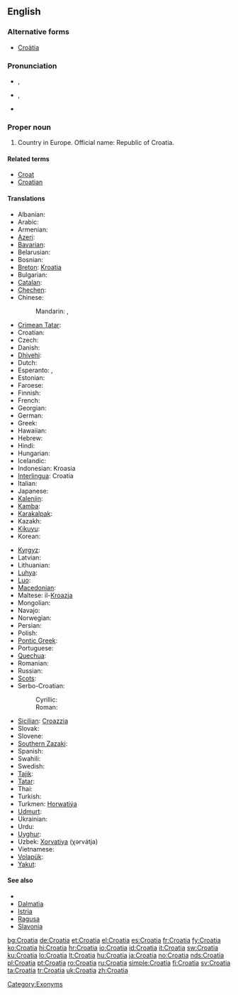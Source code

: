 ==English==
{{wikipedia}}

===Alternative forms===
* [[Croätia]]

===Pronunciation===
* {{a|UK}} {{IPA|/ˌkɹəʊˈeɪ.ʃə/}}, {{SAMPA|/"kr@U%eI.S@/}}
* {{a|US}} {{IPA|/ˌkɹoʊˈeɪ.ʃə/}}, {{SAMPA|/"kr@U%eI.S@/}}
* {{audio|en-us-Croatia.ogg|Audio (US)}}

===Proper noun===
{{en-proper noun}}

# Country in Europe. Official name: Republic of Croatia.

====Related terms====
* [[Croat]]
* [[Croatian]]

====Translations====
{{trans-top|Country in Europe}}
* Albanian: {{t+|sq|Kroacia|xs=Albanian}}
* Arabic: {{t-|ar|كرواتيا|f|tr=kurwātiyā}}
* Armenian: {{t-|hy|Խորվաթիա|tr=Xorvat'ia}}
* [[Azeri]]: {{t-|az|Xorvatiya|xs=Azeri}}
* [[Bavarian]]: {{tø|bar|Kroazien}}
* Belarusian: {{t|be|Харватыя|f|tr=Xarvátyja|xs=Belarusian}}
* Bosnian: {{t-|bs|Hrvatska|f}}
* [[Breton]]: [[Kroatia]]
* Bulgarian: {{t+|bg|Хърватска|f|tr=Hărvatska}}
* [[Catalan]]: {{t|ca|Croàcia}}
* [[Chechen]]: {{tø|ce|Хорвати}}
* Chinese:
*: Mandarin: {{t-|cmn|剋羅地亞|sc=Hani}}, {{t-|cmn|克罗地亚|tr=Kèluódìyà|sc=Hani}}
* [[Crimean Tatar]]: {{tø|crh|Hırvatistan}}
* Croatian: {{t+|hr|Hrvatska|f|alt=Hr̀vātskā}}
* Czech: {{t+|cs|Chorvatsko|n}}
* Danish: {{t-|da|Kroatien}}
* [[Dhivehi]]: {{t|dv|ކުރޮއޭޝިއާ|sc=Thaa|xs=Dhivehi}}
* Dutch: {{t+|nl|Kroatië}}
* Esperanto: {{t-|eo|Kroatio|xs=Esperanto}}, {{t-|eo|Kroatujo|xs=Esperanto}}
* Estonian: {{t+|et|Horvaatia}}
* Faroese: {{t|fo|Kroatia|f|n}}
* Finnish: {{t+|fi|Kroatia}}
* French: {{t+|fr|Croatie|f}}
* Georgian: {{t-|ka|ხორვატია|tr=Khorvatia|sc=Geor|xs=Georgian}}
* German: {{t+|de|Kroatien|n}}
* Greek: {{t+|el|Κροατία|f|tr=Kroatía}}
* Hawaiian: {{tø|haw|Koloatia}}
* Hebrew: {{t+|he|קרואטיה|tr=qroat'ia}}
* Hindi: {{t+|hi|क्रोएशिया|tr=krō'ēśiyā|xs=Hindi}}
* Hungarian: {{t+|hu|Horvátország}}
* Icelandic: {{t+|is|Króatía|f}}
* Indonesian: Kroasia
* [[Interlingua]]: Croatia
* Italian: {{t+|it|Croazia}}
* Japanese: {{t+|ja|クロアチア|tr=Kuroachia}}
* [[Kalenjin]]: {{tø|kln|Korasia}}
* [[Kamba]]: {{tø|kam|Korasia}}
* [[Karakalpak]]: {{tø|kaa|Xorvatiya}}
* Kazakh: {{t|kk|Хыруатстан|tr=Xıruatstan|sc=Cyrl|xs=Kazakh}}
* [[Kikuyu]]: {{tø|ki|Korasia}}
* Korean: {{t+|ko|크로아티아|tr=Keuroatia|sc=Hang}}
{{trans-mid}}
* [[Kyrgyz]]: {{t-|ky|Хорватия|tr=Xorvatija|sc=Cyrl|xs=Kyrgyz}}
* Latvian: {{t+|lv|Horvātija|xs=Latvian}}
* Lithuanian: {{t+|lt|Kroatija|xs=Lithuanian}}
* [[Luhya]]: {{tø|luy|Korasia}}
* [[Luo]]: {{tø|luo|Korasia}}
* [[Macedonian]]: {{t+|mk|Хрватска|f|tr=H'rvatska}}
* Maltese: il-[[Kroazja]]
* Mongolian: {{t|mn|Хорват|tr=Xorvat|sc=Cyrl|xs=Mongolian}}
* Navajo: {{tø|nv|Kwóóʼad bikéyah}}
* Norwegian: {{t+|no|Kroatia}}
* Persian: {{t+|fa|کرواسی|tr=Kuroâsi}}
* Polish: {{t+|pl|Chorwacja}}
* [[Pontic Greek]]: {{tø|pnt|Κροατία}}
* Portuguese: {{t+|pt|Croácia}}
* [[Quechua]]: {{t-|qu|Hurwatsuyu|xs=Quechua}}
* Romanian: {{t+|ro|Croaţia|f}}
* Russian: {{t+|ru|Хорватия|f|tr=Xorvátija}}
* [[Scots]]: {{tø|sco|Croatie}}
* Serbo-Croatian:
*: Cyrillic: {{tø|sh|Хрватска|f|alt=Хр̀ва̄тска|sc=Cyrl|xs=Serbo-Croatian}}
*: Roman: {{tø|sh|Hrvatska|f|alt=Hr̀vātskā|xs=Serbo-Croatian}}
* [[Sicilian]]: [[Croazzia]] {{f}}
* Slovak: {{t|sk|Chorvátsko|n}}
* Slovene: {{t+|sl|Hrvaška|f}}
* [[Southern Zazaki]]: {{tø|diq|Xırvatıstan}}
* Spanish: {{t+|es|Croacia|f}}
* Swahili: {{t+|sw|Korasia|xs=Swahili}}
* Swedish: {{t+|sv|Kroatien}}
* [[Tajik]]: {{t-|tg|Хорватия|tr=Xorvatija|sc=Cyrl|xs=Tajik}}
* [[Tatar]]: {{t-|tt|Хорватия|tr=Xorvatija|sc=Cyrl|xs=Tatar}}
* Thai: {{t|th|โครเอเชีย|tr=kro-eshia}}
* Turkish: {{t+|tr|Hırvatistan}}
* Turkmen: [[Horwatiýa]]
* [[Udmurt]]: {{tø|udm|Хорватия}}
* Ukrainian: {{t|uk|Хорватія|f|tr=Xorvátija|xs=Ukrainian}}
* Urdu: {{t|ur|کرویشیا|tr=krō'ēśiyā|xs=Urdu}}
* [[Uyghur]]: {{t|ug|كرودىيە|tr=Krodiye|sc=ug-Arab|xs=Uyghur}}
* Uzbek: [[Xorvatiya]] (χərvátja)
* Vietnamese: {{t-|vi|Croatia|xs=Vietnamese}}
* [[Volapük]]: {{t+|vo|Kroasän|xs=Volapük}}
* [[Yakut]]: {{tø|sah|Хорватия|tr=Xorvatija|sc=Cyrl}}
{{trans-bottom}}

====See also====
* {{list|en|countries of Europe}}
* [[Dalmatia]]
* [[Istria]]
* [[Ragusa]]
* [[Slavonia]]

[[Category:Exonyms]]

[[bg:Croatia]]
[[de:Croatia]]
[[et:Croatia]]
[[el:Croatia]]
[[es:Croatia]]
[[fr:Croatia]]
[[fy:Croatia]]
[[ko:Croatia]]
[[hi:Croatia]]
[[hr:Croatia]]
[[io:Croatia]]
[[id:Croatia]]
[[it:Croatia]]
[[sw:Croatia]]
[[ku:Croatia]]
[[lo:Croatia]]
[[lt:Croatia]]
[[hu:Croatia]]
[[ja:Croatia]]
[[no:Croatia]]
[[nds:Croatia]]
[[pl:Croatia]]
[[pt:Croatia]]
[[ro:Croatia]]
[[ru:Croatia]]
[[simple:Croatia]]
[[fi:Croatia]]
[[sv:Croatia]]
[[ta:Croatia]]
[[tr:Croatia]]
[[uk:Croatia]]
[[zh:Croatia]]